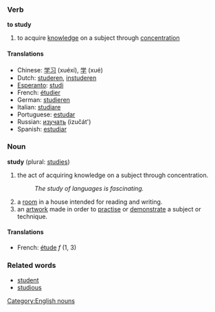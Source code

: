 ===Verb===
'''to study'''

# to acquire [[knowledge]] on a subject through [[concentration]]

====Translations====
*Chinese: [[学习]] (xuéxí), [[学]] (xué)
*Dutch: [[studeren]], [[instuderen]]
*[[Esperanto]]: [[studi]]
*French: [[étudier]]
*German: [[studieren]]
*Italian: [[studiare]]
*Portuguese: [[estudar]]
*Russian: [[изучать]] (izučát')
*Spanish: [[estudiar]]

===Noun===
'''study''' (plural: [[studies]])

# the act of acquiring knowledge on a subject through concentration.
#:''The study of languages is fascinating.''
# a [[room]] in a house intended for reading and writing.
# an [[artwork]] made in order to [[practise]] or [[demonstrate]] a subject or technique.

====Translations====
*French: [[étude]] ''f'' (1, 3)

===Related words===
*[[student]]
*[[studious]]

[[Category:English nouns]]